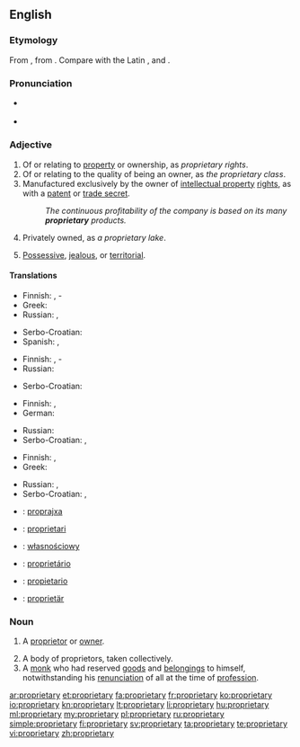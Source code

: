 ==English==

===Etymology===
From {{etyl|fr}} {{term|propriétaire|lang=fr}}, from {{etyl|la}} {{term|proprietarius|lang=la}}. Compare with the Latin {{term|proprietas||property|lang=la}}, and {{term|proprius||ownership|lang=la}}.

===Pronunciation===
* {{a|US}} {{IPA|/prəˈprɑɪ.ə.teɪɹ.i/}}
* {{audio|En-us-proprietary.ogg|Audio (US)}}

===Adjective===
{{en-adj}}

# Of or relating to [[property]] or ownership, as ''proprietary rights''.
# Of or relating to the quality of being an owner, as ''the proprietary class''.
# Manufactured exclusively by the owner of [[intellectual property]] [[right]]s, as with a [[patent]] or [[trade secret]].
#: ''The continuous profitability of the company is based on its many '''proprietary''' products.''
# Privately owned, as ''a proprietary lake''.
# {{of a|person}} [[possessive|Possessive]], [[jealous]], or [[territorial]].

====Translations====
{{trans-top|relating to property or ownership}}
* Finnish: {{t+|fi|oma}}, {{t-|fi|omistus}}-
* Greek: {{t+|el|ιδιοκτησιακός|m|tr=idioktisiakós|sc=Grek}}
* Russian: {{t+|ru|собственнический|tr=sóbstvenničeskij|sc=Cyrl}}, {{t+|ru|проприетарный|tr=proprijetárnyj|sc=Cyrl}}
{{trans-mid}}
* Serbo-Croatian: {{t-|sh|vlasnički}}
* Spanish: {{t+|es|propietario}}, {{t-|es|de propiedad}}
{{trans-bottom}}

{{trans-top|of or relating to the quality of being an owner}}
* Finnish: {{t-|fi|omistava}}, {{t+|fi|omistaja}}-
* Russian: {{t+|ru|патентованный|tr=petentóvannyj|sc=Cyrl}} {{qualifier|patent}}
{{trans-mid}}
* Serbo-Croatian: {{t-|sh|vlasnički}}
{{trans-bottom}}

{{trans-top|manufactured exclusively by the IPR owner}}
* Finnish: {{t+|fi|alkuperäinen}}, {{t-|fi|alkuperäis-}}
* German: {{t+|de|proprietär}}
{{trans-mid}}
* Russian: {{t+|ru|проприетарный|tr=proprijetárnyj|sc=Cyrl}}
* Serbo-Croatian: {{t-|sh|originalan}}, {{t-|sh|licenciran}}
{{trans-bottom}}

{{trans-top|privately owned}}
* Finnish: {{t+|fi|yksityinen}}, {{t-|fi|yksityis-}}
* Greek: {{t+|el|ιδιόκτητος|m|tr=idióktitos|sc=Grek}}
{{trans-mid}}
* Russian: {{t+|ru|частный|tr=částnyj|sc=Cyrl}}, {{t+|ru|приватный|tr=privátnyj|sc=Cyrl}}
* Serbo-Croatian: {{t-|sh|privatni}}, {{t-|sh|posjedovani}}
{{trans-bottom}}

{{checktrans-top}}
* {{ttbc|eo}}: [[proprajxa]]
* {{ttbc|ia}}: [[proprietari]]
* {{ttbc|pl}}: [[własnościowy]]
* {{ttbc|pt}}: [[proprietário]]
* {{ttbc|es}}: [[propietario]]
* {{ttbc|sv}}: [[proprietär]]
{{trans-bottom}}

===Noun===
{{en-noun|proprietaries}}

# A [[proprietor]] or [[owner]].
#: {{rfquotek|Fuller}}
# A body of proprietors, taken collectively.
# A [[monk]] who had reserved [[goods]] and [[belongings]] to himself, notwithstanding his [[renunciation]] of all at the time of [[profession]].

[[ar:proprietary]]
[[et:proprietary]]
[[fa:proprietary]]
[[fr:proprietary]]
[[ko:proprietary]]
[[io:proprietary]]
[[kn:proprietary]]
[[lt:proprietary]]
[[li:proprietary]]
[[hu:proprietary]]
[[ml:proprietary]]
[[my:proprietary]]
[[pl:proprietary]]
[[ru:proprietary]]
[[simple:proprietary]]
[[fi:proprietary]]
[[sv:proprietary]]
[[ta:proprietary]]
[[te:proprietary]]
[[vi:proprietary]]
[[zh:proprietary]]